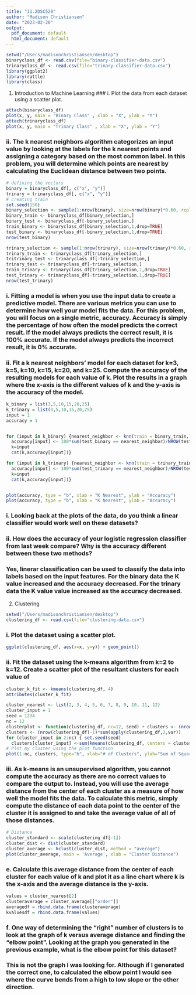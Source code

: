 ```yaml
---
title: "11.2DSC520"
author: "Madison Christiansen"
date: "2023-02-20"
output:
  pdf_document: default
  html_document: default
---
```


```r
setwd("/Users/madisonchristiansen/desktop")
binaryclass_df <- read.csv(file="binary-classifier-data.csv")
trinaryclass_df <- read.csv(file="trinary-classifier-data.csv")
library(ggplot2)
library(rattle)
library(class)

```

1. Introduction to Machine Learning
### i. Plot the data from each dataset using a scatter plot.
```r
attach(binaryclass_df)
plot(x, y, main = "Binary Class" , xlab = "X", ylab = "Y")
attach(trinaryclass_df)
plot(x, y, main = "Trinary Class" , xlab = "X", ylab = "Y")
```

### ii. The k nearest neighbors algorithm categorizes an input value by looking at the labels for the k nearest points and assigning a category based on the most common label. In this problem, you will determine which points are nearest by calculating the Euclidean distance between two points. 
```r
# defining the vectors
binary = binaryclass_df[, c("x", "y")]
trinary = trinaryclass_df[, c("x", "y")]
# creating train
set.seed(150)
binary_selection <- sample(1:nrow(binary), size=nrow(binary)*0.60, replace = FALSE)
binary_train <- binaryclass_df[binary_selection,]
binary_test <- binaryclass_df[-binary_selection,]
train_binary <- binaryclass_df[binary_selection,1,drop=TRUE]
test_binary <- binaryclass_df[-binary_selection,1,drop=TRUE]
nrow(test_binary)

trinary_selection <- sample(1:nrow(trinary), size=nrow(trinary)*0.60, replace = FALSE)
trinary_train <- trinaryclass_df[trinary_selection,]
tritrinary_test <- trinaryclass_df[-trinary_selection,]
trinary_test <- trinaryclass_df[-trinary_selection,]
train_trinary <- trinaryclass_df[trinary_selection,1,drop=TRUE]
test_trinary <- trinaryclass_df[-trinary_selection,1,drop=TRUE]
nrow(test_trinary)
```

### i. Fitting a model is when you use the input data to create a predictive model. There are various metrics you can use to determine how well your model fits the data. For this problem, you will focus on a single metric, accuracy. Accuracy is simply the percentage of how often the model predicts the correct result. If the model always predicts the correct result, it is 100% accurate. If the model always predicts the incorrect result, it is 0% accurate.
### ii. Fit a k nearest neighbors’ model for each dataset for k=3, k=5, k=10, k=15, k=20, and k=25. Compute the accuracy of the resulting models for each value of k. Plot the results in a graph where the x-axis is the different values of k and the y-axis is the accuracy of the model.
```r
k_binary = list(3,5,10,15,20,25)
k_trinary = list(3,5,10,15,20,25)
input = 1
accuracy = 1


for (input in k_binary) {nearest_neighbor <- knn(train = binary_train, test = binary_test, cl=train_binary, k=input)
  accuracy[input] <- 100*sum(test_binary == nearest_neighbor)/NROW(test_binary)
  k=input 
  cat(k,accuracy[input])}

for (input in k_trinary) {nearest_neighbor <- knn(train = trinary_train, test = trinary_test, cl=train_trinary, k=input)
  accuracy[input] <- 100*sum(test_trinary == nearest_neighbor)/NROW(test_trinary)
  k=input 
  cat(k,accuracy[input])}


plot(accuracy, type = "b", xlab = "K Nearest", ylab = "Accuracy")
plot(accuracy, type = "b", xlab = "K Nearest", ylab = "Accuracy")
```

### i. Looking back at the plots of the data, do you think a linear classifier would work well on these datasets?
### ii. How does the accuracy of your logistic regression classifier from last week compare?  Why is the accuracy different between these two methods?
### Yes, linerar classification can be used to classify the data into labels based on the input features. For the binary data the K value increased and the accuracy decreased. For the trinary data the K value value increased as the accuracy decreased.

2. Clustering
```r
setwd("/Users/madisonchristiansen/desktop")
clustering_df <- read.csv(file="clustering-data.csv")
```

### i. Plot the dataset using a scatter plot.
```r
ggplot(clustering_df, aes(x=x, y=y)) + geom_point()
```

### ii. Fit the dataset using the k-means algorithm from k=2 to k=12. Create a scatter plot of the resultant clusters for each value of 
```r
cluster_k_fit <- kmeans(clustering_df, 4)
attributes(cluster_k_fit)

cluster_nearest <- list(2, 3, 4, 5, 6, 7, 8, 9, 10, 11, 12)
cluster_input = 1
seed = 1234
nc = 12
clusterplot <- function(clustering_df, nc=12, seed) + clusters <- (nrow(clustering_df)-1)*sum(apply(clustering_df,2,var))
clusters <- (nrow(clustering_df)-1)*sum(apply(clustering_df,2,var))
for (cluster_input in 2:nc) { set.seed(seed) 
  clusters[cluster_input] <-sum(kmeans(clustering_df, centers = cluster_input)$withinss)}
# Plot my cluster using the plot function
plot(1:nc, clusters, type="b", xlab="# of Clusters", ylab="Sum of Squares")
```

### iii. As k-means is an unsupervised algorithm, you cannot compute the accuracy as there are no correct values to compare the output to. Instead, you will use the average distance from the center of each cluster as a measure of how well the model fits the data. To calculate this metric, simply compute the distance of each data point to the center of the cluster it is assigned to and take the average value of all of those distances.

```r
# Distance
cluster_standard <- scale(clustering_df[-1])
cluster_dist <- dist(cluster_standard)
cluster_average <- hclust(cluster_dist, method = "average")
plot(cluster_average, main = 'Average', xlab = "Cluster Distance")
```

### e. Calculate this average distance from the center of each cluster for each value of k and plot it as a line chart where k is the x-axis and the average distance is the y-axis.
```r
values = cluster_nearest[2]
clusteraverage = cluster_average[["order"]]
averagedf = rbind.data.frame(clusteraverage)
kvaluesdf = rbind.data.frame(values)

```
### f. One way of determining the “right” number of clusters is to look at the graph of k versus average distance and finding the “elbow point”. Looking at the graph you generated in the previous example, what is the elbow point for this dataset?
### This is not the graph I was looking for. Although if I generated the correct one, to calculated the elbow point I would see where the curve bends from a high to low slope or the other direction. 




